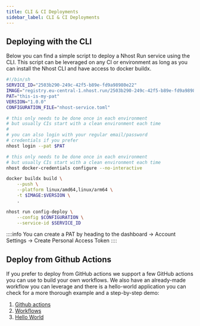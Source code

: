 ```yaml
---
title: CLI & CI Deployments
sidebar_label: CLI & CI Deployments
---
```



## Deploying with the CLI

Below you can find a simple script to deploy a Nhost Run service using the CLI. This script can be leveraged on any CI or environment as long as you can install the Nhost CLI and have access to docker buildx.

```bash
#!/bin/sh
SERVICE_ID="2503b290-249c-42f5-b89e-fd9a98980e22"
IMAGE="registry.eu-central-1.nhost.run/2503b290-249c-42f5-b89e-fd9a98980e22"
PAT="this-is-my-pat"
VERSION="1.0.0"
CONFIGURATION_FILE="nhost-service.toml"

# this only needs to be done once in each environment
# but usually CIs start with a clean environment each time
#
# you can also login with your regular email/password
# credentials if you prefer
nhost login --pat $PAT

# this only needs to be done once in each environment
# but usually CIs start with a clean environment each time
nhost docker-credentials configure --no-interactive

docker buildx build \
    --push \
    --platform linux/amd64,linux/arm64 \
    -t $IMAGE:$VERSION \
    .

nhost run config-deploy \
    --config $CONFIGURATION \
    --service-id $SERVICE_ID
```

::::info
You can create a PAT by heading to the dashboard -> Account Settings -> Create Personal Access Token
::::

## Deploy from Github Actions

If you prefer to deploy from GitHub actions we support a few GitHub actions you can use to build your own workflows. We also have an already-made workflow you can leverage and there is a hello-world application you can check for a more thorough example and a step-by-step demo:

1. [Github actions](https://github.com/marketplace?type=actions&query=nhost+)
2. [Workflows](https://github.com/nhost-actions/workflows#build-and-release-nhost-runyaml)
3. [Hello World](https://github.com/nhost/nhost-run-hello-world)

